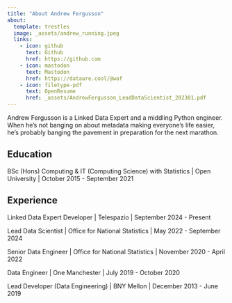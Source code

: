 ```yaml
---
title: "About Andrew Fergusson"
about:
  template: trestles
  image: _assets/andrew_running.jpeg
  links:
    - icon: github
      text: Github
      href: https://github.com
    - icon: mastodon
      text: Mastodon
      href: https://dataare.cool/@waf
    - icon: filetype-pdf
      text: OpenResume
      href: _assets/AndrewFergusson_LeadDataScientist_202301.pdf
---
```


Andrew Fergusson is a Linked Data Expert and a middling Python engineer. When he's not banging on about metadata making everyone's life easier, he's probably banging the pavement in preparation for the next marathon.

## Education

BSc (Hons) Computing & IT (Computing Science) with Statistics | Open University | October 2015 - September 2021

## Experience

Linked Data Expert Developer | Telespazio | September 2024 - Present

Lead Data Scientist | Office for National Statistics | May 2022 - September 2024

Senior Data Engineer | Office for National Statistics | November 2020 - April 2022

Data Engineer | One Manchester | July 2019 - October 2020

Lead Developer (Data Engineering) | BNY Mellon | December 2013 - June 2019
